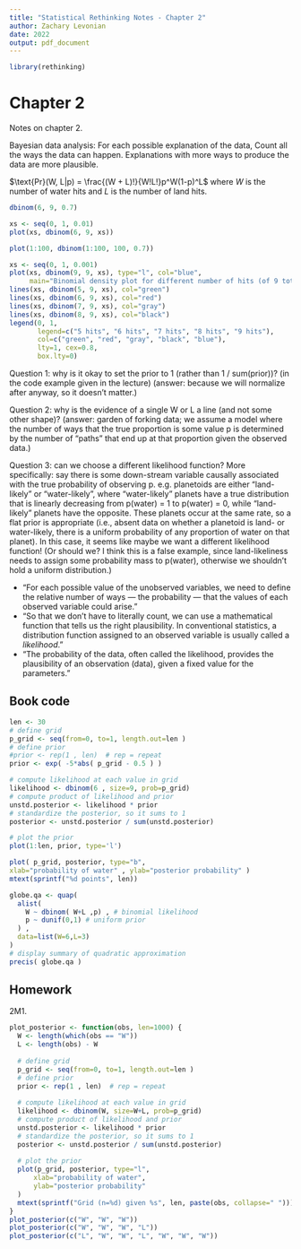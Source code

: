 ```yaml
---
title: "Statistical Rethinking Notes - Chapter 2"
author: Zachary Levonian
date: 2022
output: pdf_document
---
```


```r
library(rethinking)
```


# Chapter 2

Notes on chapter 2.

Bayesian data analysis:
For each possible explanation of the data,
Count all the ways the data can happen.
Explanations with more ways to produce the data are more plausible.

$\text{Pr}(W, L|p) = \frac{(W + L)!}{W!L!}p^W(1-p)^L$ where $W$ is the number of water hits and $L$ is the number of land hits.

```r
dbinom(6, 9, 0.7)
```

```r
xs <- seq(0, 1, 0.01)
plot(xs, dbinom(6, 9, xs))
```

```r
plot(1:100, dbinom(1:100, 100, 0.7))
```

```r
xs <- seq(0, 1, 0.001)
plot(xs, dbinom(9, 9, xs), type="l", col="blue", 
     main="Binomial density plot for different number of hits (of 9 total)")
lines(xs, dbinom(5, 9, xs), col="green")
lines(xs, dbinom(6, 9, xs), col="red")
lines(xs, dbinom(7, 9, xs), col="gray")
lines(xs, dbinom(8, 9, xs), col="black")
legend(0, 1, 
       legend=c("5 hits", "6 hits", "7 hits", "8 hits", "9 hits"),
       col=c("green", "red", "gray", "black", "blue"), 
       lty=1, cex=0.8,
       box.lty=0)

```

Question 1: why is it okay to set the prior to 1 (rather than 1 / sum(prior))? (in the code example given in the lecture) (answer: because we will normalize after anyway, so it doesn't matter.)

Question 2: why is the evidence of a single W or L a line (and not some other shape)? (answer: garden of forking data; we assume a model where the number of ways that the true proportion is some value p is determined by the number of "paths" that end up at that proportion given the observed data.)

Question 3: can we choose a different likelihood function?
More specifically: say there is some down-stream variable causally associated with the true probability of observing p. e.g. planetoids are either "land-likely" or "water-likely", where "water-likely" planets have a true distribution that is linearly decreasing from p(water) = 1 to p(water) = 0, while "land-likely" planets have the opposite. These planets occur at the same rate, so a flat prior is appropriate (i.e., absent data on whether a planetoid is land- or water-likely, there is a uniform probability of any proportion of water on that planet).
In this case, it seems like maybe we want a different likelihood function!
(Or should we? I think this is a false example, since land-likeliness needs to assign some probability mass to p(water), otherwise we shouldn't hold a uniform distribution.)

 - "For each possible value of the unobserved variables, we need to define the relative number of ways — the probability — that the values of each observed variable could arise."
 - "So that we don’t have to literally count, we can use a mathematical function that tells us the right plausibility. In conventional statistics, a distribution function assigned to an observed variable is usually called a _likelihood_."
 - "The probability of the data, often called the likelihood, provides the plausibility of an observation (data), given a fixed value for the parameters."

## Book code

```r
len <- 30
# define grid
p_grid <- seq(from=0, to=1, length.out=len )
# define prior
#prior <- rep(1 , len)  # rep = repeat
prior <- exp( -5*abs( p_grid - 0.5 ) )

# compute likelihood at each value in grid
likelihood <- dbinom(6 , size=9, prob=p_grid)
# compute product of likelihood and prior
unstd.posterior <- likelihood * prior
# standardize the posterior, so it sums to 1
posterior <- unstd.posterior / sum(unstd.posterior)

# plot the prior
plot(1:len, prior, type='l')
```

```r
plot( p_grid, posterior, type="b",
xlab="probability of water" , ylab="posterior probability" )
mtext(sprintf("%d points", len))
```

```r
globe.qa <- quap(
  alist(
    W ~ dbinom( W+L ,p) , # binomial likelihood
    p ~ dunif(0,1) # uniform prior
  ) ,
  data=list(W=6,L=3)
)
# display summary of quadratic approximation
precis( globe.qa )
```


## Homework

2M1. 
```r
plot_posterior <- function(obs, len=1000) {
  W <- length(which(obs == "W"))
  L <- length(obs) - W
  
  # define grid
  p_grid <- seq(from=0, to=1, length.out=len )
  # define prior
  prior <- rep(1 , len)  # rep = repeat
  
  # compute likelihood at each value in grid
  likelihood <- dbinom(W, size=W+L, prob=p_grid)
  # compute product of likelihood and prior
  unstd.posterior <- likelihood * prior
  # standardize the posterior, so it sums to 1
  posterior <- unstd.posterior / sum(unstd.posterior)
  
  # plot the prior
  plot(p_grid, posterior, type="l", 
      xlab="probability of water", 
      ylab="posterior probability"
  )
  mtext(sprintf("Grid (n=%d) given %s", len, paste(obs, collapse=" ")))
}
plot_posterior(c("W", "W", "W"))
plot_posterior(c("W", "W", "W", "L"))
plot_posterior(c("L", "W", "W", "L", "W", "W", "W"))
```

